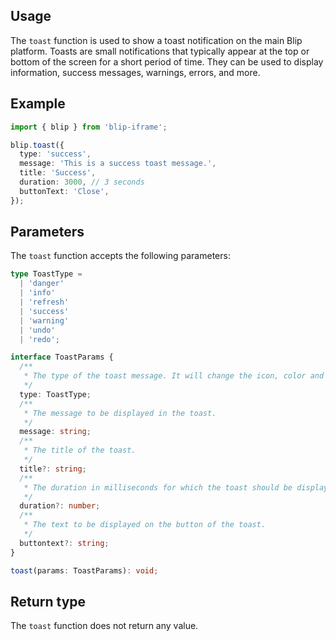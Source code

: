 

## Usage

The `toast` function is used to show a toast notification on the main Blip platform.
Toasts are small notifications that typically appear at the top or bottom of the screen for a short period of time. They can be used to display information, success messages, warnings, errors, and more.

## Example

```ts
import { blip } from 'blip-iframe';

blip.toast({
  type: 'success',
  message: 'This is a success toast message.',
  title: 'Success',
  duration: 3000, // 3 seconds
  buttonText: 'Close',
});
```

## Parameters

The `toast` function accepts the following parameters:

```ts
type ToastType =
  | 'danger'
  | 'info'
  | 'refresh'
  | 'success'
  | 'warning'
  | 'undo'
  | 'redo';

interface ToastParams {
  /**
   * The type of the toast message. It will change the icon, color and other styles of the toast
   */
  type: ToastType;
  /**
   * The message to be displayed in the toast.
   */
  message: string;
  /**
   * The title of the toast.
   */
  title?: string;
  /**
   * The duration in milliseconds for which the toast should be displayed.
   */
  duration?: number;
  /**
   * The text to be displayed on the button of the toast.
   */
  buttontext?: string;
}

toast(params: ToastParams): void;
```

## Return type

The `toast` function does not return any value.
